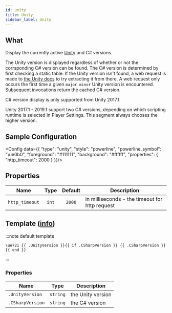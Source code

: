 ```yaml
---
id: unity
title: Unity
sidebar_label: Unity
---
```


## What

Display the currently active [Unity][unity] and C# versions.

The Unity version is displayed regardless of whether or not the corrsponding C# version can be found.
The C# version is determined by first checking a static table.
If the Unity version isn't found, a web request is made to [the Unity docs][unity-csharp-page] to
try extracting it from there. A web request only occurs the first time a given `major.minor`
Unity version is encountered. Subsequent invocations return the cached C# version.

C# version display is only supported from Unity 2017.1.

Unity 2017.1 - 2019.1 support two C# versions, depending on which scripting runtime is selected in Player Settings.
This segment always chooses the higher version.

## Sample Configuration


<Config data={{
  "type": "unity",
  "style": "powerline",
  "powerline_symbol": "\ue0b0",
  "foreground": "#111111",
  "background": "#ffffff",
  "properties": {
    "http_timeout": 2000
  }
}}/>

## Properties

| Name           | Type  | Default | Description                                    |
| -------------- | :---: | :-----: | ---------------------------------------------- |
| `http_timeout` | `int` | `2000`  | in milliseconds - the timeout for http request |

## Template ([info][templates])

:::note default template

```template
\ue721 {{ .UnityVersion }}{{ if .CSharpVersion }} {{ .CSharpVersion }}{{ end }}
```

:::

### Properties

| Name             | Type     | Description                              |
| ---------------- | -------- | ---------------------------------------- |
| `.UnityVersion`  | `string` | the Unity version                        |
| `.CSharpVersion` | `string` | the C# version                           |

[unity]: https://unity.com/
[templates]: /docs/configuration/templates
[unity-csharp-page]: https://docs.unity3d.com/Manual/CSharpCompiler.html
